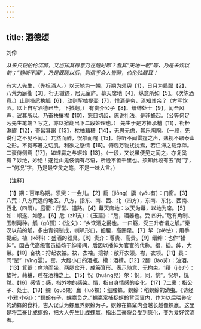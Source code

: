 ```yaml
---
---
---
```

title: 酒德颂
---



刘伶

*从来只说伯伦沉醉，又岂知其得意乃在醒时耶？看其“天地一朝”等，乃是未饮以前；“静听不闻”，乃是既醒以后，则信乎众人皆醉，伯伦独醒耳！*

有大人先生，（先标酒人。）以天地为一朝，万期为须臾【1】，日月为扃牖【2】，八荒为庭衢【3】。行无辙迹，居无室庐。幕天席地【4】，纵意所如【5】。（次陈酒意。）止则操卮执觚【6】，动则挈榼提壶【7】，惟酒是务，焉知其余？（方写饮酒。以上自写酒德已毕，下掀翻。）
有贵介公子【8】、缙绅处士【9】，闻吾风声，议其所以，乃奋袂攘襟【10】，怒目切齿，陈说礼法，是非蜂起。（公等何足污先生笔端？写之，亦以掀翻出下二段妙理也。）
先生于是方捧承槽【11】，衔杯漱醪【12】，奋髯箕踞【13】，枕柚藉糟【14】，无思无虑，其乐陶陶。（一段，先说付之不见不闻。）兀然而醉，怳尔而醒【15】。静听不闻雷霆之声，熟视不睹泰山之形。不觉寒暑之切肌，利欲之感情【16】。俯观万物扰扰焉，若江海之载浮萍。二豪侍侧焉【17】，如蜾蠃之与螟蛉【13】。（一段，又说虽便见之闻之，亦复奚有？妙绝，妙绝！遂觉山鬼伎俩有尽语，所逊不啻千里也。须知此段有五“尚”字，一“何况”字，乃是最空灵之笔，不是一味大言。）

【注释】

【1】期：百年称期。须臾：一会儿。【2】扃（jiōng）牖（yǒu有）：门窗。【3】八荒：八方荒远的地区。八方，指东、南、西、北（四方），东南、东北、西南、西北（四隅）。庭衢：厅堂、道路。【4】幕天席地：以天为幕，以地为席。【5】如：顺遂、如愿。【6】卮（zhī支）：《玉篇》：“卮，酒器也。受
四升。”卮有角制、玉制两种。觚（gū孤）：《说文》：“乡饮酒之爵也。一曰觞，受三升者谓之觚。”秦汉以前的觚，多由青铜制成，喇叭形口，细腰，高圈足。【7】挈（piè怯）；用手提起。植（kē科）：盛酒的器具。【8】责介：尊贵、高贵。【9】缙绅：也作“措绅”。因古代高级官员插笏于绅带间，后因以播绅为官宦的代称。搢，插。绅，大带。【10】奋袂：捋起衣袖。袂，衣袖。攘襟：敞开衣领。襟，衣领。【11】畏：同“罂”（yīng婴）。罂，大腹小口的酒瓶。槽：酒槽。【12】2醪（láo劳）：浊酒。【13】箕踞：席地而坐，两腿岔开，成簸箕形。表示随意、无拘束。1藉（jiè介）：垫衬。藉糟，睡在酒糟之上。【15】怳（huǎng晃）尔：怳，同，恍”。怳尔，恍然。【16】感情：感，指外物的感染。情，指自身情感的变化。【17】7二豪：指公子、处士。【18】蜾（guǒ果）赢（luǒ裸）：细腰蜂。螟蛉：稻螟蛉的幼虫。《诗经·小雅·小宛》：“螟蛉有子，蜾赢负之。”蜾鸁常捕捉螟蛉背回窠内，作为以后喂养它的幼蜂的食料。古人误认为蜾赢养螟蛉为子，螟蛉在蜂窠内会越长越像蜾赢。这里是将二豪比成螟蛉，把大人先生比成蜾赢，指出二豪将会受到感化，变为爱好饮酒者。
